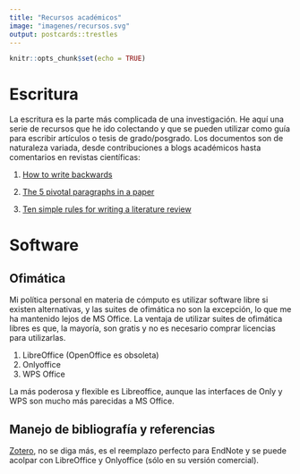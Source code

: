 ```yaml
---
title: "Recursos académicos"
image: "imagenes/recursos.svg"
output: postcards::trestles
---
```


```r
knitr::opts_chunk$set(echo = TRUE)
```

# Escritura

La escritura es la parte más complicada de una investigación. He aquí una serie de recursos que he ido colectando y que se pueden utilizar como guía para escribir artículos o tesis de grado/posgrado. Los documentos son de naturaleza variada, desde contribuciones a blogs académicos hasta comentarios en revistas científicas:

1. [How to write backwards](https://eportfolios.macaulay.cuny.edu/cornelisse14/files/2014/09/how-to-write-backwards.pdf)

2. [The 5 pivotal paragraphs in a paper](https://dynamicecology.wordpress.com/2016/02/24/the-5-pivotal-paragraphs-in-a-paper/)

3. [Ten simple rules for writing a literature review](https://journals.plos.org/ploscompbiol/article?id=10.1371/journal.pcbi.1003149)

# Software

## Ofimática

Mi política personal en materia de cómputo es utilizar software libre si existen alternativas, y las suites de ofimática no son la excepción, lo que me ha mantenido lejos de MS Office. La ventaja de utilizar suites de ofimática libres es que, la mayoría, son gratis y no es necesario comprar licencias para utilizarlas.

1. LibreOffice (OpenOffice es obsoleta)
2. Onlyoffice
3. WPS Office

La más poderosa y flexible es Libreoffice, aunque las interfaces de Only y WPS son mucho más parecidas a MS Office.

## Manejo de bibliografía y referencias

[Zotero](https://zotero.org), no se diga más, es el reemplazo perfecto para EndNote y se puede acolpar con LibreOffice y Onlyoffice (sólo en su versión comercial).